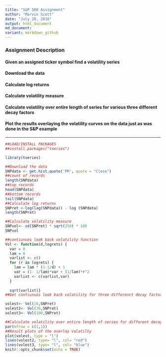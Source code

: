 ---
title: "S&P 500 Assignment"
author: "Marvin Scott"
date: "July 20, 2016"
output: html_document
md_document:
variant: markdown_github
---
  
###    Assignment Description 
#### **Given an assigned ticker symbol find a volatility  series**
#### **Download the data**
#### **Calculate log returns**
#### **Calculate volatility measure**
#### **Calculate volatility over entire length of series for various three different decay factors**
#### **Plot the results overlaying the volatility curves on the data just as was done in the S&P example**

---

```{r setup, include=TRUE}
##LOAD/INSTALL PACKAGES
##install.packages("tseries")

library(tseries)

##Download the data
SNPdata <- get.hist.quote('PM', quote = "Close")
##count of records
length(SNPdata)
##top records
head(SNPdata)
##bottom records
tail(SNPdata)
##Calculate log returns
SNPret <-log(lag(SNPdata)) - log (SNPdata)
length(SNPret)

##Calculate volatility measure
SNPvol<- sd(SNPret) * sqrt(250) * 100
SNPvol

##contiunuos look back volatility function
Vol <- function(d,logrets) {
  var = 0 
  lam = 0
  varlist <- c()
  for (r in logrets) {
    lam = lam * (1-1/d) + 1
    var = (1- 1/lam)*var + (1/lam)*r^2
    varlist <- c(varlist,var)
  }
  
  sqrt(varlist)}
##Get contiunuos look back volatility for three differenct decay factors 

volest<- Vol(10,SNPret)
volest2<- Vol(30,SNPret)
volest3<- Vol(100,SNPret)

##Calculate volatility over entire length of series for different decay factors.
par(mfrow = c(1,1))
##Result plots of the overlay volatilty
plot(volest, type = "l")
lines(volest2, type= "l", col= "red")
lines(volest3, type= "l", col= "blue")
knitr::opts_chunk$set(echo = TRUE)

```
